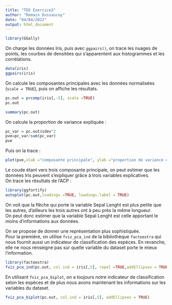 ---
title: "TD5 Exercice2"
author: "Romain Dussaucoy"
date: "04/04/2022"
output: html_document
---
```{r}
library(GGally)
```
On charge les données Iris, puis avec `ggpairs()`, on trace les nuages de points, les courbes de densitées qui s'apparentent aux histogrammes et les corrélations.\

```{r}
data(iris)
ggpairs(iris)
```

On calcule les composantes principales avec les données normalisées (`scale = TRUE`), puis on affiche les résultats.

```{r}
pc.out = prcomp(iris[,-5], scale =TRUE)
pc.out
```

```{r}
summary(pc.out)
```

On calcule la proportion de variance expliquée :
```{r}
pc_var = pc.out$sdev^2
pve=pc_var/sum(pc_var)
pve
```
Puis on la trace :
```{r}
plot(pve,xlab ="composante principale", ylab ="proportion de variance expliquée",ylim=c(0,1),type='b')
```

Le coude étant vers trois composante principale, on peut estimer que les données Iris peuvent s'expliquer grâce à trois variables explicatives.\
On trace les résultats de l'ACP :\

```{r}
library(ggfortify)
autoplot(pc.out,loadings =TRUE, loadings.label = TRUE)
```

On voit que la flêche qui porte la variable Sepal Lenght est plus petite que les autres, d'ailleurs les trois autres ont à peu près la même longueur.\
On peut donc estimer que la variable Sepal Lenght est celle apportant le moins d'informations aux données.

On se propose de donner une représentation plus sophistiquée.\
Pour la première, on utilise `fviz_pca_ind` de la bibliothèque `factoextra` qui nous fournit aussi un indicateur de classification des espèces. En revanche, elle ne nous renseigne pas sur quelle variable du dataset porte le mieux l'information.\

```{r}
library(factoextra)
fviz_pca_ind(pc.out, col.ind = iris[,5], repel =TRUE,addEllipses = TRUE)
```

En utilisant `fviz_pca_biplot`, on a toujours notre indicateur de classification selon les espèces et de plus nous avons maintenant les informations sur les variables du dataset.\
```{r}
fviz_pca_biplot(pc.out, col.ind = iris[,5], addEllipses = TRUE)
```

